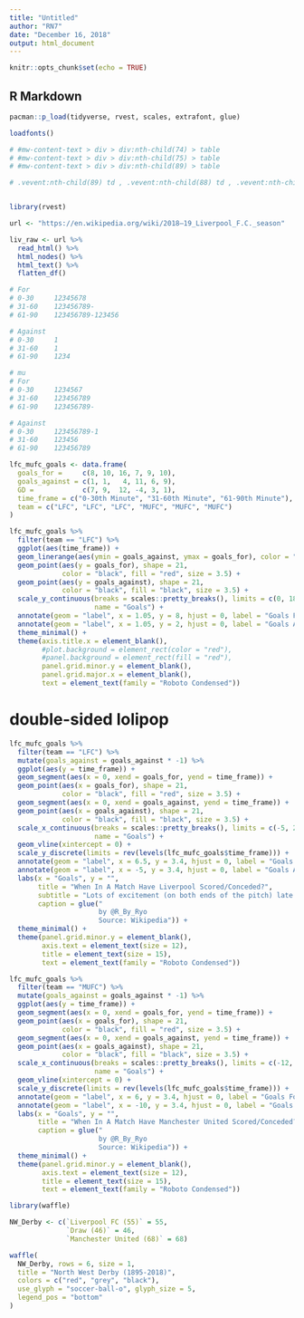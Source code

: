 ```yaml
---
title: "Untitled"
author: "RN7"
date: "December 16, 2018"
output: html_document
---
```


```r
knitr::opts_chunk$set(echo = TRUE)
```

## R Markdown

```r
pacman::p_load(tidyverse, rvest, scales, extrafont, glue)

loadfonts()
```






```r
# #mw-content-text > div > div:nth-child(74) > table
# #mw-content-text > div > div:nth-child(75) > table
# #mw-content-text > div > div:nth-child(89) > table

# .vevent:nth-child(89) td , .vevent:nth-child(88) td , .vevent:nth-child(87) td , .vevent:nth-child(86) td , .vevent:nth-child(85) td , .vevent:nth-child(84) td , .vevent:nth-child(83) td , .vevent:nth-child(82) td , .vevent:nth-child(81) td , .vevent:nth-child(80) td , .vevent:nth-child(79) td , .vevent:nth-child(78) td , .vevent:nth-child(77) td , .vevent:nth-child(76) td , .vevent:nth-child(75) td , .vevent:nth-child(74) td


library(rvest)

url <- "https://en.wikipedia.org/wiki/2018–19_Liverpool_F.C._season"

liv_raw <- url %>% 
  read_html() %>% 
  html_nodes() %>% 
  html_text() %>% 
  flatten_df()

```



```r
# For
# 0-30     12345678
# 31-60    123456789-
# 61-90    123456789-123456

# Against
# 0-30     1
# 31-60    1
# 61-90    1234

# mu
# For
# 0-30     1234567
# 31-60    123456789
# 61-90    123456789-

# Against
# 0-30     123456789-1
# 31-60    123456
# 61-90    123456789

lfc_mufc_goals <- data.frame(
  goals_for =     c(8, 10, 16, 7, 9, 10),
  goals_against = c(1, 1,   4, 11, 6, 9),
  GD =            c(7, 9,  12, -4, 3, 1),
  time_frame = c("0-30th Minute", "31-60th Minute", "61-90th Minute"),
  team = c("LFC", "LFC", "LFC", "MUFC", "MUFC", "MUFC")
)
```



```r
lfc_mufc_goals %>% 
  filter(team == "LFC") %>% 
  ggplot(aes(time_frame)) +
  geom_linerange(aes(ymin = goals_against, ymax = goals_for), color = "grey", size = 2) +
  geom_point(aes(y = goals_for), shape = 21, 
             color = "black", fill = "red", size = 3.5) +
  geom_point(aes(y = goals_against), shape = 21, 
             color = "black", fill = "black", size = 3.5) +
  scale_y_continuous(breaks = scales::pretty_breaks(), limits = c(0, 18),
                     name = "Goals") +
  annotate(geom = "label", x = 1.05, y = 8, hjust = 0, label = "Goals For") +
  annotate(geom = "label", x = 1.05, y = 2, hjust = 0, label = "Goals Against") +
  theme_minimal() +
  theme(axis.title.x = element_blank(),
        #plot.background = element_rect(color = "red"),
        #panel.background = element_rect(fill = "red"),
        panel.grid.minor.y = element_blank(),
        panel.grid.major.x = element_blank(),
        text = element_text(family = "Roboto Condensed"))
```

# double-sided lolipop

```r
lfc_mufc_goals %>% 
  filter(team == "LFC") %>% 
  mutate(goals_against = goals_against * -1) %>% 
  ggplot(aes(y = time_frame)) +
  geom_segment(aes(x = 0, xend = goals_for, yend = time_frame)) +
  geom_point(aes(x = goals_for), shape = 21, 
             color = "black", fill = "red", size = 3.5) +
  geom_segment(aes(x = 0, xend = goals_against, yend = time_frame)) +
  geom_point(aes(x = goals_against), shape = 21, 
             color = "black", fill = "black", size = 3.5) +
  scale_x_continuous(breaks = scales::pretty_breaks(), limits = c(-5, 20),
                     name = "Goals") +
  geom_vline(xintercept = 0) +
  scale_y_discrete(limits = rev(levels(lfc_mufc_goals$time_frame))) +
  annotate(geom = "label", x = 6.5, y = 3.4, hjust = 0, label = "Goals For") +
  annotate(geom = "label", x = -5, y = 3.4, hjust = 0, label = "Goals Against") +
  labs(x = "Goals", y = "",
       title = "When In A Match Have Liverpool Scored/Conceded?",
       subtitle = "Lots of excitement (on both ends of the pitch) late in the game!",
       caption = glue("
                      by @R_By_Ryo
                      Source: Wikipedia")) +
  theme_minimal() +
  theme(panel.grid.minor.y = element_blank(),
        axis.text = element_text(size = 12),
        title = element_text(size = 15),
        text = element_text(family = "Roboto Condensed"))
```



```r
lfc_mufc_goals %>% 
  filter(team == "MUFC") %>% 
  mutate(goals_against = goals_against * -1) %>% 
  ggplot(aes(y = time_frame)) +
  geom_segment(aes(x = 0, xend = goals_for, yend = time_frame)) +
  geom_point(aes(x = goals_for), shape = 21, 
             color = "black", fill = "red", size = 3.5) +
  geom_segment(aes(x = 0, xend = goals_against, yend = time_frame)) +
  geom_point(aes(x = goals_against), shape = 21, 
             color = "black", fill = "black", size = 3.5) +
  scale_x_continuous(breaks = scales::pretty_breaks(), limits = c(-12, 12),
                     name = "Goals") +
  geom_vline(xintercept = 0) +
  scale_y_discrete(limits = rev(levels(lfc_mufc_goals$time_frame))) +
  annotate(geom = "label", x = 6, y = 3.4, hjust = 0, label = "Goals For") +
  annotate(geom = "label", x = -10, y = 3.4, hjust = 0, label = "Goals Against") +
  labs(x = "Goals", y = "",
       title = "When In A Match Have Manchester United Scored/Conceded?",
       caption = glue("
                      by @R_By_Ryo
                      Source: Wikipedia")) +
  theme_minimal() +
  theme(panel.grid.minor.y = element_blank(),
        axis.text = element_text(size = 12),
        title = element_text(size = 15),
        text = element_text(family = "Roboto Condensed"))
```




```r
library(waffle)

NW_Derby <- c(`Liverpool FC (55)` = 55, 
              `Draw (46)` = 46, 
              `Manchester United (68)` = 68)

waffle(
  NW_Derby, rows = 6, size = 1, 
  title = "North West Derby (1895-2018)",
  colors = c("red", "grey", "black"), 
  use_glyph = "soccer-ball-o", glyph_size = 5,
  legend_pos = "bottom"
)
```

